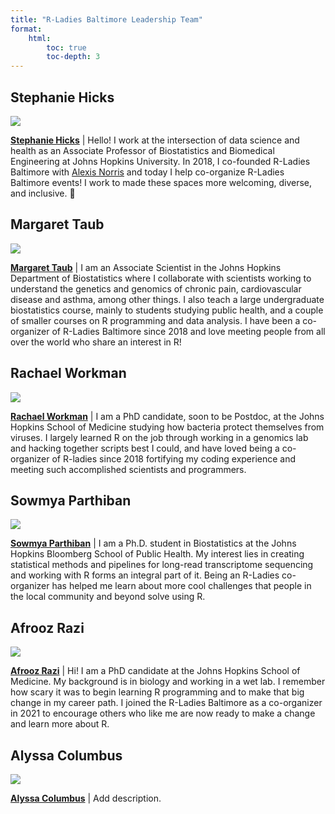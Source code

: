 ```yaml
---
title: "R-Ladies Baltimore Leadership Team"
format:
    html:
        toc: true
        toc-depth: 3
---
```


## Stephanie Hicks

::: {layout="[21,79]" .profile-header}

![](images/stephanie_c_hicks.jpg){.profile-pic}

[**Stephanie Hicks**](https://www.stephaniehicks.com) | Hello! I work at the intersection of data science and health as an Associate Professor of Biostatistics and Biomedical Engineering at Johns Hopkins University. In 2018, I co-founded R-Ladies Baltimore with [Alexis Norris](https://www.linkedin.com/in/alexisleighnorris) and today I help co-organize R-Ladies Baltimore events! I work to made these spaces more welcoming, diverse, and inclusive. 🌱

:::


## Margaret Taub

::: {layout="[21,79]" .profile-header}

![](images/margaret_taub.png){.profile-pic}

[**Margaret Taub**](https://publichealth.jhu.edu/faculty/2744/margaret-taub) | I am an Associate Scientist in the Johns Hopkins Department of Biostatistics where I collaborate with scientists working to understand the genetics and genomics of chronic pain, cardiovascular disease and asthma, among other things. I also teach a large undergraduate biostatistics course, mainly to students studying public health, and a couple of smaller courses on R programming and data analysis. I have been a co-organizer of R-Ladies Baltimore since 2018 and love meeting people from all over the world who share an interest in R!


:::


## Rachael Workman

::: {layout="[21,79]" .profile-header}

![](images/rachael_workman.jpeg){.profile-pic}

[**Rachael Workman**](https://www.linkedin.com/in/rachael-workman-a24a2a1a3/) | I am a PhD candidate, soon to be Postdoc, at the Johns Hopkins School of Medicine studying how bacteria protect themselves from viruses. I largely learned R on the job through working in a genomics lab and hacking together scripts best I could, and have loved being a co-organizer of R-ladies since 2018 fortifying my coding experience and meeting such accomplished scientists and programmers.

:::


## Sowmya Parthiban

::: {layout="[21,79]" .profile-header}

![](images/sowmya_parthiban.png){.profile-pic}

[**Sowmya Parthiban**](https://www.sowmya-parthiban.com) | I am a Ph.D. student in Biostatistics at the Johns Hopkins Bloomberg School of Public Health. My interest lies in creating statistical methods and pipelines for long-read transcriptome sequencing and working with R forms an integral part of it. Being an R-Ladies co-organizer has helped me learn about more cool challenges that people in the local community and beyond solve using R.
:::


## Afrooz Razi

::: {layout="[21,79]" .profile-header}

![](images/afrooz_razi.jpeg){.profile-pic}

[**Afrooz Razi**](https://www.linkedin.com/in/afroozrazi) | Hi! I am a PhD candidate at the Johns Hopkins School of Medicine. My background is in biology and working in a wet lab. I remember how scary it was to begin learning R programming and to make that big change in my career path. I joined the R-Ladies Baltimore as a co-organizer in 2021 to encourage others who like me are now ready to make a change and learn more about R.

:::


## Alyssa Columbus

::: {layout="[21,79]" .profile-header}

![](images/alyssa_columbus.jpeg){.profile-pic}

[**Alyssa Columbus**](https://alyssacolumbus.com) | Add description.
:::


